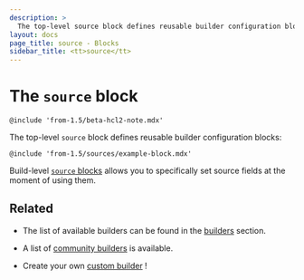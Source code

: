 ```yaml
---
description: >
  The top-level source block defines reusable builder configuration blocks
layout: docs
page_title: source - Blocks
sidebar_title: <tt>source</tt>
---
```


# The `source` block

`@include 'from-1.5/beta-hcl2-note.mdx'`

The top-level `source` block defines reusable builder configuration blocks:

`@include 'from-1.5/sources/example-block.mdx'`

Build-level [`source` blocks](/docs/from-1.5/blocks/build/source) allows you to
specifically set source fields at the moment of using them. 

## Related

* The list of available builders can be found in the [builders](/docs/builders)
  section.

* A list of [community
  builders](/community-tools#community-builders) is available.

* Create your own [custom builder](/docs/extending/custom-builders) !
